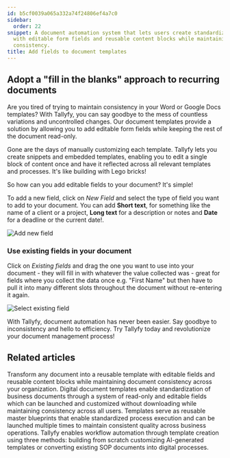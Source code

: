 ```yaml
---
id: b5cf0039a065a332a74f24806ef4a7c0
sidebar:
  order: 22
snippet: A document automation system that lets users create standardized templates
  with editable form fields and reusable content blocks while maintaining document
  consistency.
title: Add fields to document templates
---
```


## Adopt a "fill in the blanks" approach to recurring documents

Are you tired of trying to maintain consistency in your Word or Google Docs templates? With Tallyfy, you can say goodbye to the mess of countless variations and uncontrolled changes. Our document templates provide a solution by allowing you to add editable form fields while keeping the rest of the document read-only.

Gone are the days of manually customizing each template. Tallyfy lets you create snippets and embedded templates, enabling you to edit a single block of content once and have it reflected across all relevant templates and processes. It's like building with Lego bricks!

So how can you add editable fields to your document? It's simple!

To add a new field, click on _New Field_ and select the type of field you want to add to your document. You can add **Short text**, for something like the name of a client or a project, **Long text** for a description or notes and **Date** for a deadline or the current date!.

![Add new field](https://screenshots.tallyfy.com/tallyfy%2Fpro%2Fdesktop-light-add-field-document.png)

### Use existing fields in your document

Click on _Existing fields_ and drag the one you want to use into your document - they will fill in with whatever the value collected was - great for fields where you collect the data once e.g. "First Name" but then have to pull it into many different slots throughout the document without re-entering it again.

![Select existing field](https://screenshots.tallyfy.com/tallyfy%2Fpro%2Fdesktop-light-select-existing-field-document.png)

With Tallyfy, document automation has never been easier. Say goodbye to inconsistency and hello to efficiency. Try Tallyfy today and revolutionize your document management process!


## Related articles
<CardGrid>
<LinkTitleCard header="<b>Features > Fill in the blanks</b>" href="/products/pro/tutorials/features/fill-in-the-blanks/" > Transform any document into a reusable template with editable fields and reusable content blocks while maintaining document consistency across your organization. </LinkTitleCard>
<LinkTitleCard header="<b>Documenting > Documents</b>" href="/products/pro/documenting/documents/" > Digital document templates enable standardization of business documents through a system of read-only and editable fields which can be launched and customized without downloading while maintaining consistency across all users. </LinkTitleCard>
<LinkTitleCard header="<b>Documenting > Templates</b>" href="/products/pro/documenting/templates/" > Templates serve as reusable master blueprints that enable standardized process execution and can be launched multiple times to maintain consistent quality across business operations. </LinkTitleCard>
<LinkTitleCard header="<b>Templates > Create a template</b>" href="/products/pro/documenting/templates/create-template/" > Tallyfy enables workflow automation through template creation using three methods: building from scratch customizing AI-generated templates or converting existing SOP documents into digital processes. </LinkTitleCard>
</CardGrid>